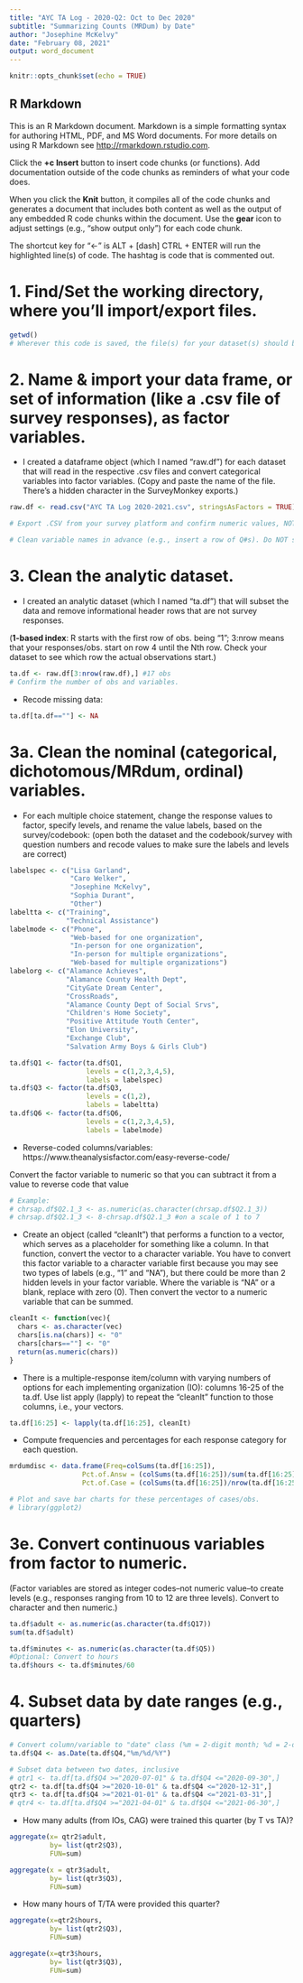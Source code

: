 ```yaml
---
title: "AYC TA Log - 2020-Q2: Oct to Dec 2020"
subtitle: "Summarizing Counts (MRDum) by Date"
author: "Josephine McKelvy"
date: "February 08, 2021"
output: word_document
---
```


```r
knitr::opts_chunk$set(echo = TRUE)
```

## R Markdown

This is an R Markdown document. Markdown is a simple formatting syntax for authoring HTML, PDF, and MS Word documents. For more details on using R Markdown see <http://rmarkdown.rstudio.com>.

Click the **+c Insert** button to insert code chunks (or functions). Add documentation outside of the code chunks as reminders of what your code does.

When you click the **Knit** button, it compiles all of the code chunks and generates a document that includes both content as well as the output of any embedded R code chunks within the document. Use the **gear** icon to adjust settings (e.g., "show output only") for each code chunk. 

The shortcut key for "<-" is ALT + [dash] 
CTRL + ENTER will run the highlighted line(s) of code.
The hashtag is code that is commented out.

# 1. Find/Set the working directory, where you'll import/export files.
```r
getwd() 
# Wherever this code is saved, the file(s) for your dataset(s) should be there too
```
# 2. Name & import your data frame, or set of information (like a .csv file of survey responses), as factor variables.
- I created a dataframe object (which I named "raw.df") for each dataset that will read in the respective .csv files and convert categorical variables into factor variables. (Copy and paste the name of the file. There's a hidden character in the SurveyMonkey exports.)
```r
raw.df <- read.csv("AYC TA Log 2020-2021.csv", stringsAsFactors = TRUE)

# Export .CSV from your survey platform and confirm numeric values, NOT choice text. 

# Clean variable names in advance (e.g., insert a row of Q#s). Do NOT start variable names with numbers.
```
# 3. Clean the analytic dataset.
- I created an analytic dataset (which I named "ta.df") that will subset the data and remove informational header rows that are not survey responses.

(**1-based index**: R starts with the first row of obs. being "1"; 3:nrow means that your responses/obs. start on row 4 until the Nth row. Check your dataset to see which row the actual observations start.)
```r
ta.df <- raw.df[3:nrow(raw.df),] #17 obs
# Confirm the number of obs and variables.
```
- Recode missing data:
```r
ta.df[ta.df==""] <- NA
```
# 3a. Clean the nominal (categorical, dichotomous/MRdum, ordinal) variables.
- For each multiple choice statement, change the response values to factor, specify levels, and rename the value labels, based on the survey/codebook: (open both the dataset and the codebook/survey with question numbers and recode values to make sure the labels and levels are correct)
```r
labelspec <- c("Lisa Garland",
               "Caro Welker",
               "Josephine McKelvy",
               "Sophia Durant",
               "Other")
labeltta <- c("Training",
              "Technical Assistance")
labelmode <- c("Phone",
               "Web-based for one organization",
               "In-person for one organization",
               "In-person for multiple organizations",
               "Web-based for multiple organizations")
labelorg <- c("Alamance Achieves",
              "Alamance County Health Dept",
              "CityGate Dream Center",
              "CrossRoads",
              "Alamance County Dept of Social Srvs",
              "Children's Home Society",
              "Positive Attitude Youth Center",
              "Elon University",
              "Exchange Club",
              "Salvation Army Boys & Girls Club")

ta.df$Q1 <- factor(ta.df$Q1,
                   levels = c(1,2,3,4,5),
                   labels = labelspec)
ta.df$Q3 <- factor(ta.df$Q3,
                   levels = c(1,2),
                   labels = labeltta)
ta.df$Q6 <- factor(ta.df$Q6,
                   levels = c(1,2,3,4,5),
                   labels = labelmode)
```
- Reverse-coded columns/variables:
https://www.theanalysisfactor.com/easy-reverse-code/

Convert the factor variable to numeric so that you can subtract it from a value to reverse code that value
```r
# Example:
# chrsap.df$Q2.1_3 <- as.numeric(as.character(chrsap.df$Q2.1_3))
# chrsap.df$Q2.1_3 <- 8-chrsap.df$Q2.1_3 #on a scale of 1 to 7
```
- Create an object (called "cleanIt") that performs a function to a vector, which serves as a placeholder for something like a column. In that function, convert the vector to a character variable. You have to convert this factor variable to a character variable first because you may see two types of labels (e.g., "1" and "NA"), but there could be more than 2 hidden levels in your factor variable. Where the variable is "NA" or a blank, replace with zero (0). Then convert the vector to a numeric variable that can be summed.
```r
cleanIt <- function(vec){
  chars <- as.character(vec)
  chars[is.na(chars)] <- "0"
  chars[chars==""] <- "0"
  return(as.numeric(chars))
}
```
- There is a multiple-response item/column with varying numbers of options for each implementing organization (IO): columns 16-25 of the ta.df. Use list apply (lapply) to repeat the "cleanIt" function to those columns, i.e., your vectors.  
```r
ta.df[16:25] <- lapply(ta.df[16:25], cleanIt)
```
- Compute frequencies and percentages for each response category for each question.
```r
mrdumdisc <- data.frame(Freq=colSums(ta.df[16:25]),
                  Pct.of.Answ = (colSums(ta.df[16:25])/sum(ta.df[16:25]))*100,
                  Pct.of.Case = (colSums(ta.df[16:25])/nrow(ta.df[16:25]))*100)

# Plot and save bar charts for these percentages of cases/obs.
# library(ggplot2)
```
# 3e. Convert continuous variables from factor to numeric.
(Factor variables are stored as integer codes--not numeric value--to create levels (e.g., responses ranging from 10 to 12 are three levels). Convert to character and then numeric.)
```r
ta.df$adult <- as.numeric(as.character(ta.df$Q17))
sum(ta.df$adult)

ta.df$minutes <- as.numeric(as.character(ta.df$Q5))
#Optional: Convert to hours
ta.df$hours <- ta.df$minutes/60
```
# 4. Subset data by date ranges (e.g., quarters)
```r
# Convert column/variable to "date" class (%m = 2-digit month; %d = 2-digit day; %[capital]Y = 4-digit year)
ta.df$Q4 <- as.Date(ta.df$Q4,"%m/%d/%Y")

# Subset data between two dates, inclusive
# qtr1 <- ta.df[ta.df$Q4 >="2020-07-01" & ta.df$Q4 <="2020-09-30",]
qtr2 <- ta.df[ta.df$Q4 >="2020-10-01" & ta.df$Q4 <="2020-12-31",]
qtr3 <- ta.df[ta.df$Q4 >="2021-01-01" & ta.df$Q4 <="2021-03-31",]
# qtr4 <- ta.df[ta.df$Q4 >="2021-04-01" & ta.df$Q4 <="2021-06-30",]
```
- How many adults (from IOs, CAG) were trained this quarter (by T vs TA)?
```r

aggregate(x= qtr2$adult,
          by= list(qtr2$Q3),
          FUN=sum)

aggregate(x = qtr3$adult,
          by= list(qtr3$Q3),
          FUN=sum)
```
- How many hours of T/TA were provided this quarter?
```r
aggregate(x=qtr2$hours,
          by= list(qtr2$Q3),
          FUN=sum)

aggregate(x=qtr3$hours,
          by= list(qtr3$Q3),
          FUN=sum)
```